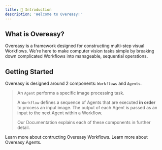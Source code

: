 ```yaml
---
title: 👋 Introduction
description: 'Welcome to Overeasy!'
---
```



## What is Overeasy?

Overeasy is a framework designed for constructing multi-step visual Workflows. We're here to make computer vision tasks simple by breaking down complicated Workflows into manageable, sequential operations.

## Getting Started

Overeasy is designed around 2 components: `Workflows` and `Agents`. 

> An `Agent` performs a specific image processing task.
>
> A `Workflow` defines a sequence of Agents that are executed **in order** to process an input image. The output of each Agent is passed as an input to the next Agent within a Workflow.
>
> Our Documentation explains each of these components in further detail.

<CardGroup cols={2}>
  <Card
    title="Workflows"
    icon="puzzle"
    href="https://docs.overeasy.sh/about/about-workflows"
  >
    Learn more about contructing Overeasy Workflows.
  </Card>
  <Card
    title="Agents"
    icon="robot"
    href="https://docs.overeasy.sh/about/about-agents"
  >
    Learn more about Overeasy Agents.
  </Card>
</CardGroup>

